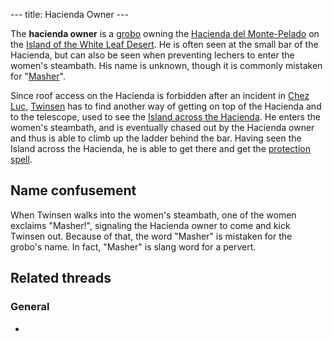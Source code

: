 ---
title: Hacienda Owner
---

{{twinsunica import}}{{Infobox Character
 |image=Hacienda_owner.jpg
 |race=grobo
 |gender=Male
 |size=average
 |age=Adult
 |magical=no
 |lba1=
 |lba2=yes
 |occupation=
 |requires=
 |amount=
 |fam1=
 |fam2=
 |planet=
 |island=
 |building=
}}

The '''hacienda owner''' is a [[grobo]] owning the [[Hacienda del Monte-Pelado]] on the [[Island of the White Leaf Desert]]. He is often seen at the small bar of the Hacienda, but can also be seen when preventing lechers to enter the women's steambath. His name is unknown, though it is commonly mistaken for "[[#Name confusement|Masher]]".

Since roof access on the Hacienda is forbidden after an incident in [[Chez Luc]], [[Twinsen]] has to find another way of getting on top of the Hacienda and to the telescope, used to see the [[Island across the Hacienda]]. He enters the women's steambath, and is eventually chased out by the Hacienda owner and thus is able to climb up the ladder behind the bar. Having seen the Island across the Hacienda, he is able to get there and get the [[protection spell]].

==Name confusement==
When Twinsen walks into the women's steambath, one of the women exclaims "Masher!", signaling the Hacienda owner to come and kick Twinsen out. Because of that, the word "Masher" is mistaken for the grobo's name. In fact, "Masher" is slang word for a pervert.

==Related threads==
===General===
* {{thread|id=6203|title=another thing...}}

<!-- remove these category links when they're all automated by categorizers...
[[Category:Grobos]]
[[Category:Male characters]]
[[Category:Average characters]]
[[Category:Adult characters]]
[[Category:Desert Island inhabitants]]
[[Category:Neutral]]
[[Category:Melee fighters]] -->
